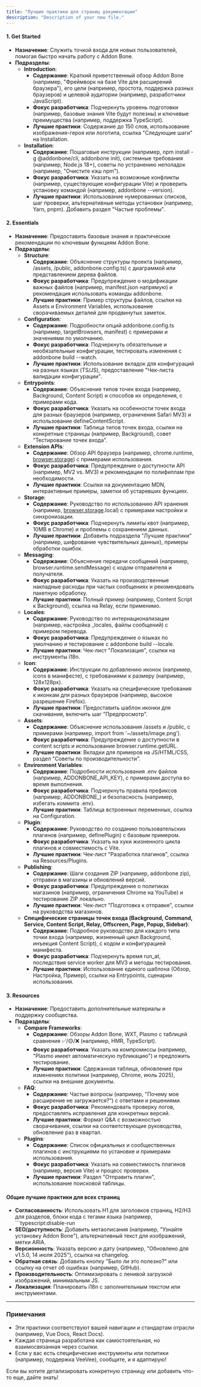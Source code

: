 ```yaml
---
title: "Лучшие практики для страниц документации"
description: "Description of your new file."
---
```


#### 1. Get Started

- **Назначение**: Служить точкой входа для новых пользователей, помогая быстро начать работу с Addon Bone.
- **Подразделы**:
  - **Introduction**:
    - **Содержание**: Краткий приветственный обзор Addon Bone (например, "Фреймворк на базе Vite для расширений браузера"), его цели (например, простота, поддержка разных браузеров) и целевой аудитории (например, разработчики JavaScript).
    - **Фокус разработчика**: Подчеркнуть уровень подготовки (например, базовые знания Vite будут полезны) и ключевые преимущества (например, поддержка TypeScript).
    - **Лучшие практики**: Содержание до 150 слов, использование изображения-героя или логотипа, ссылка "Следующие шаги" на Installation.
  - **Installation**:
    - **Содержание**: Пошаговые инструкции (например, npm install -g @addonbone/cli, addonbone init), системные требования (например, Node.js 18\+), советы по устранению неполадок (например, "Очистите кэш npm").
    - **Фокус разработчика**: Указать на возможные конфликты (например, существующие конфигурации Vite) и проверить установку командой (например, addonbone --version).
    - **Лучшие практики**: Использование нумерованных списков, шаг проверки, альтернативные методы установки (например, Yarn, pnpm). Добавить раздел "Частые проблемы".

#### 2. Essentials

- **Назначение**: Предоставить базовые знания и практические рекомендации по ключевым функциям Addon Bone.
- **Подразделы**:
  - **Structure**:
    - **Содержание**: Объяснение структуры проекта (например, /assets, /public, addonbone.config.ts) с диаграммой или представлением дерева файлов.
    - **Фокус разработчика**: Предупреждение о модификации важных файлов (например, manifest.json напрямую) и рекомендация использовать команды addonbone.
    - **Лучшие практики**: Пример структуры файлов, ссылки на Assets и Environment Variables, использование сворачиваемых деталей для продвинутых заметок.
  - **Configuration**:
    - **Содержание**: Подробности опций addonbone.config.ts (например, targetBrowsers, manifest) с примерами и значениями по умолчанию.
    - **Фокус разработчика**: Подчеркнуть обязательные и необязательные конфигурации, тестировать изменения с addonbone build --watch.
    - **Лучшие практики**: Использование вкладок для конфигураций на разных языках (TS/JS), предоставление "Чек-листа валидации конфигурации".
  - **Entrypoints**:
    - **Содержание**: Объяснение типов точек входа (например, Background, Content Script) и способов их определения, с примерами кода.
    - **Фокус разработчика**: Указать на особенности точек входа для разных браузеров (например, ограничения Safari MV3) и использование defineContentScript.
    - **Лучшие практики**: Таблица типов точек входа, ссылки на конкретные страницы (например, Background), совет "Тестирование точек входа".
  - **Extension APIs**:
    - **Содержание**: Обзор API браузера (например, chrome.runtime, [browser.storage](http://browser.storage)) с примерами использования.
    - **Фокус разработчика**: Предупреждение о доступности API (например, MV2 vs. MV3) и рекомендации по полифиллам при необходимости.
    - **Лучшие практики**: Ссылки на документацию MDN, интерактивные примеры, заметки об устаревших функциях.
  - **Storage**:
    - **Содержание**: Руководство по использованию API хранения (например, [browser.storage](http://browser.storage).local) с примерами настройки и синхронизации.
    - **Фокус разработчика**: Подчеркнуть лимиты квот (например, 10MB в Chrome) и проблемы с сохранением данных.
    - **Лучшие практики**: Добавить подраздела "Лучшие практики" (например, шифрование чувствительных данных), примеры обработки ошибок.
  - **Messaging**:
    - **Содержание**: Объяснение передачи сообщений (например, browser.runtime.sendMessage) с кодом отправителя и получателя.
    - **Фокус разработчика**: Указать на производственные накладные расходы при частых сообщениях и рекомендовать пакетную обработку.
    - **Лучшие практики**: Полный пример (например, Content Script к Background), ссылка на Relay, если применимо.
  - **Locales**:
    - **Содержание**: Руководство по интернационализации (например, настройка \_locales, файлы сообщений) с примером перевода.
    - **Фокус разработчика**: Предупреждение о языках по умолчанию и тестирование с addonbone build --locale.
    - **Лучшие практики**: Чек-лист "Локализация", ссылки на инструменты i18n.
  - **Icon**:
    - **Содержание**: Инструкции по добавлению иконок (например, icons в манифесте), с требованиями к размеру (например, 128x128px).
    - **Фокус разработчика**: Указать на специфические требования к иконкам для разных браузеров (например, высокое разрешение Firefox).
    - **Лучшие практики**: Предоставить шаблон иконки для скачивания, включить шаг "Предпросмотр".
  - **Assets**:
    - **Содержание**: Объяснение использования /assets и /public, с примерами (например, import from '~/assets/image.png').
    - **Фокус разработчика**: Предупреждение о доступности в content scripts и использование browser.runtime.getURL.
    - **Лучшие практики**: Вкладки для примеров на JS/HTML/CSS, раздел "Советы по производительности".
  - **Environment Variables**:
    - **Содержание**: Подробности использования .env файлов (например, ADDONBONE_API_KEY), с примерами доступа во время выполнения.
    - **Фокус разработчика**: Подчеркнуть правила префиксов (например, ADDONBONE\_) и безопасность (например, избегать коммита .env).
    - **Лучшие практики**: Таблица встроенных переменных, ссылка на Configuration.
  - **Plugin**:
    - **Содержание**: Руководство по созданию пользовательских плагинов (например, definePlugin) с базовым примером.
    - **Фокус разработчика**: Указать на хуки жизненного цикла плагинов и совместимость с Vite.
    - **Лучшие практики**: Чек-лист "Разработка плагинов", ссылка на Resources/Plugins.
  - **Publishing**:
    - **Содержание**: Шаги создания ZIP (например, addonbone zip), отправки в магазины и обновлений версий.
    - **Фокус разработчика**: Предупреждение о политиках магазинов (например, ограничения Chrome на YouTube) и тестирование ZIP локально.
    - **Лучшие практики**: Чек-лист "Подготовка к отправке", ссылки на руководства магазинов.
  - **Специфические страницы точек входа (Background, Command, Service, Content Script, Relay, Offscreen, Page, Popup, Sidebar)**:
    - **Содержание**: Подробное руководство для каждого типа точки входа (например, жизненный цикл Background, инъекция Content Script), с кодом и конфигурацией манифеста.
    - **Фокус разработчика**: Подчеркнуть время run_at, последствия service worker для MV3 и методы тестирования.
    - **Лучшие практики**: Использование единого шаблона (Обзор, Настройка, Пример), ссылки на Entrypoints, сценарии использования.

#### 3. Resources

- **Назначение**: Предоставить дополнительные материалы и поддержку сообщества.
- **Подразделы**:
  - **Compare Frameworks**:
    - **Содержание**: Обзоры Addon Bone, WXT, Plasmo с таблицей сравнения ✅/🟡/❌ (например, HMR, TypeScript).
    - **Фокус разработчика**: Указать на компромиссы (например, "Plasmo имеет автоматическую публикацию") и предложить тестирование.
    - **Лучшие практики**: Сдержанная таблица, обновление при изменениях политики (например, Chrome, июль 2025), ссылки на внешние документы.
  - **FAQ**:
    - **Содержание**: Частые вопросы (например, "Почему мое расширение не загружается?") с ответами и решениями.
    - **Фокус разработчика**: Рекомендовать проверку логов, предоставлять исправления для конкретных версий.
    - **Лучшие практики**: Формат Q&A с возможностью сворачивания, ссылки на соответствующие руководства, обновление раз в квартал.
  - **Plugins**:
    - **Содержание**: Список официальных и сообщественных плагинов с инструкциями по установке и примерами использования.
    - **Фокус разработчика**: Указать на совместимость плагинов (например, версия Vite) и процесс проверки.
    - **Лучшие практики**: Раздел "Отправить плагин", использование поисковой таблицы.

#### Общие лучшие практики для всех страниц

- **Согласованность**: Использовать H1 для заголовков страниц, H2/H3 для разделов, блоки кода с тегами языка (например, \`\`\`typescript:disable-run
- **SEO/доступность**: Добавить метаописания (например, "Узнайте установку Addon Bone"), альтернативный текст для изображений, метки ARIA.
- **Версионность**: Указать версию и дату (например, "Обновлено для v1.5.0, 14 июля 2025"), ссылка на changelog.
- **Обратная связь**: Добавить кнопку "Было ли это полезно?" или ссылку на отчет об ошибках (например, GitHub).
- **Производительность**: Оптимизировать с ленивой загрузкой изображений, минимальным JS.
- **Локализация**: Планировать i18n с заполнительным текстом или инструментами.

---

### Примечания

- Эти практики соответствуют вашей навигации и стандартам отрасли (например, Vue Docs, React Docs).
- Каждая страница разработана как самостоятельная, но взаимосвязанная через ссылки.
- Если у вас есть специфические инструменты или политики (например, поддержка VeeVee), сообщите, и я адаптирую\!

Если вы хотите детализировать конкретную страницу или добавить что-то еще, дайте знать\!
